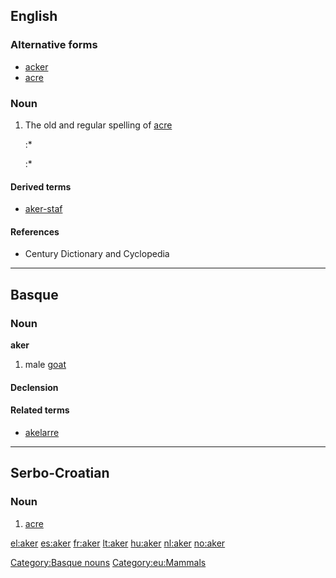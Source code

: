 ==English==

===Alternative forms===
* [[acker]]
* [[acre]]

===Noun===
{{eng-noun}}

# The old and regular spelling of [[acre]]
#:* {{quote-book
 |year=1858
 |year_published='''2006'''
 |edition=Digitized
 |editor=
 |author=Jonathan Brown Bright
 |title=The Brights of Suffolk
 |chapter=
 |url=http://books.google.com/books?id=qi0AAAAAQAAJ&pg=PA127&dq=%22aker%22&hl=en&sa=X&ei=N27LT_KqF-bU2AXco53ZCw&redir_esc=y#v=onepage&q=%22aker%22&f=false
 |genre=
 |publisher=
 |isbn=
 |page=127
 |passage=… crope of an '''aker''' might have been worth=3 p '''aker''' ...
}}
#:* {{quote-book
 |year=1859
 |year_published='''2009'''
 |edition=Digitized
 |editor=
 |author=New England Historic Genealogical Society
 |title=The New England Historical & Genealogical Register
 |chapter=
 |url=http://books.google.com/books?id=G7k-AAAAYAAJ&pg=PA295&dq=%22aker%22&hl=en&sa=X&ei=N27LT_KqF-bU2AXco53ZCw&redir_esc=y#v=onepage&q=%22aker%22&f=false
 |genre=
 |publisher=S.G. Drake
 |isbn=
 |page=295
 |passage=That all rates that shall arise upon the Towne shall be layed upon Lands accordinge to every ones p'portion '''aker''' for '''aker''' of howse lotts and '''aker''' for '''aker''' of meddowe both alike on this side and both alike on the other side …
}}

====Derived terms====
* [[aker-staf]]

====References====
* Century Dictionary and Cyclopedia

----

==Basque==

===Noun===
'''aker'''

# male [[goat]]

====Declension====
{{eu-decl-anim noun|rr=1}}

====Related terms====
* [[akelarre]]

[[Category:Basque nouns]]
[[Category:eu:Mammals]]

----

==Serbo-Croatian==

===Noun===
{{sh-noun|r|g=m|акер}}

# [[acre]]

[[el:aker]]
[[es:aker]]
[[fr:aker]]
[[lt:aker]]
[[hu:aker]]
[[nl:aker]]
[[no:aker]]